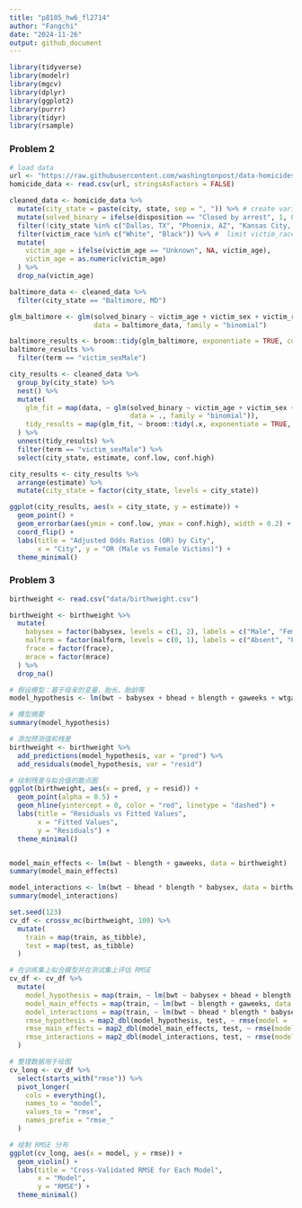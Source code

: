 ```yaml
---
title: "p8105_hw6_fl2714"
author: "Fangchi"
date: "2024-11-26"
output: github_document
---
```


```r

library(tidyverse)
library(modelr)
library(mgcv)
library(dplyr)
library(ggplot2)
library(purrr)
library(tidyr)
library(rsample)

```

### Problem 2

```r

# load data
url <- "https://raw.githubusercontent.com/washingtonpost/data-homicides/master/homicide-data.csv"
homicide_data <- read.csv(url, stringsAsFactors = FALSE)

```


```r

cleaned_data <- homicide_data %>%
  mutate(city_state = paste(city, state, sep = ", ")) %>% # create variable
  mutate(solved_binary = ifelse(disposition == "Closed by arrest", 1, 0)) %>% # whether the homicide is solved
  filter(!city_state %in% c("Dallas, TX", "Phoenix, AZ", "Kansas City, MO", "Tulsa, AL")) %>%
  filter(victim_race %in% c("White", "Black")) %>% #  limit victim_race
  mutate(
    victim_age = ifelse(victim_age == "Unknown", NA, victim_age),  
    victim_age = as.numeric(victim_age)                            
  ) %>%
  drop_na(victim_age)  

```


```r

baltimore_data <- cleaned_data %>%
  filter(city_state == "Baltimore, MD")

glm_baltimore <- glm(solved_binary ~ victim_age + victim_sex + victim_race,
                     data = baltimore_data, family = "binomial")

baltimore_results <- broom::tidy(glm_baltimore, exponentiate = TRUE, conf.int = TRUE)
baltimore_results %>%
  filter(term == "victim_sexMale")

```


```r

city_results <- cleaned_data %>%
  group_by(city_state) %>%
  nest() %>%  
  mutate(
    glm_fit = map(data, ~ glm(solved_binary ~ victim_age + victim_sex + victim_race,
                              data = ., family = "binomial")),
    tidy_results = map(glm_fit, ~ broom::tidy(.x, exponentiate = TRUE, conf.int = TRUE))
  ) %>%
  unnest(tidy_results) %>%  
  filter(term == "victim_sexMale") %>% 
  select(city_state, estimate, conf.low, conf.high)

```
```r


city_results <- city_results %>%
  arrange(estimate) %>%
  mutate(city_state = factor(city_state, levels = city_state))  

ggplot(city_results, aes(x = city_state, y = estimate)) +
  geom_point() +
  geom_errorbar(aes(ymin = conf.low, ymax = conf.high), width = 0.2) +
  coord_flip() +
  labs(title = "Adjusted Odds Ratios (OR) by City",
       x = "City", y = "OR (Male vs Female Victims)") +
  theme_minimal()

```

### Problem 3

```r

birthweight <- read.csv("data/birthweight.csv")

```


```r

birthweight <- birthweight %>%
  mutate(
    babysex = factor(babysex, levels = c(1, 2), labels = c("Male", "Female")),
    malform = factor(malform, levels = c(0, 1), labels = c("Absent", "Present")),
    frace = factor(frace),
    mrace = factor(mrace)
  ) %>%
  drop_na()  

```


```r

# 假设模型：基于母亲的变量、胎长、胎龄等
model_hypothesis <- lm(bwt ~ babysex + bhead + blength + gaweeks + wtgain + smoken, data = birthweight)

# 模型摘要
summary(model_hypothesis)


```

```r

# 添加预测值和残差
birthweight <- birthweight %>%
  add_predictions(model_hypothesis, var = "pred") %>%
  add_residuals(model_hypothesis, var = "resid")

# 绘制残差与拟合值的散点图
ggplot(birthweight, aes(x = pred, y = resid)) +
  geom_point(alpha = 0.5) +
  geom_hline(yintercept = 0, color = "red", linetype = "dashed") +
  labs(title = "Residuals vs Fitted Values",
       x = "Fitted Values",
       y = "Residuals") +
  theme_minimal()



```
```r

model_main_effects <- lm(bwt ~ blength + gaweeks, data = birthweight)
summary(model_main_effects)

```
```r

model_interactions <- lm(bwt ~ bhead * blength * babysex, data = birthweight)
summary(model_interactions)

```
```r

set.seed(123)  
cv_df <- crossv_mc(birthweight, 100) %>%  
  mutate(
    train = map(train, as_tibble),
    test = map(test, as_tibble)
  )

# 在训练集上拟合模型并在测试集上评估 RMSE
cv_df <- cv_df %>%
  mutate(
    model_hypothesis = map(train, ~ lm(bwt ~ babysex + bhead + blength + gaweeks + wtgain + smoken, data = .)),
    model_main_effects = map(train, ~ lm(bwt ~ blength + gaweeks, data = .)),
    model_interactions = map(train, ~ lm(bwt ~ bhead * blength * babysex, data = .)),
    rmse_hypothesis = map2_dbl(model_hypothesis, test, ~ rmse(model = .x, data = .y)),
    rmse_main_effects = map2_dbl(model_main_effects, test, ~ rmse(model = .x, data = .y)),
    rmse_interactions = map2_dbl(model_interactions, test, ~ rmse(model = .x, data = .y))
  )

```

```r
# 整理数据用于绘图
cv_long <- cv_df %>%
  select(starts_with("rmse")) %>%
  pivot_longer(
    cols = everything(),
    names_to = "model",
    values_to = "rmse",
    names_prefix = "rmse_"
  )

# 绘制 RMSE 分布
ggplot(cv_long, aes(x = model, y = rmse)) +
  geom_violin() +
  labs(title = "Cross-Validated RMSE for Each Model",
       x = "Model",
       y = "RMSE") +
  theme_minimal()

```

